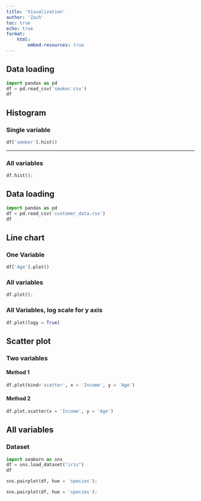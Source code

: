 ```yaml
---
title: 'Visualization'
author: 'Zach'
toc: true
echo: true
format: 
    html:
        embed-resources: true
---
```


## Data loading {.smaller}
```python
import pandas as pd
df = pd.read_csv('smoker.csv')
df
```

## Histogram

### Single variable
```python
df['smoker'].hist()
```

---

### All variables
```python
df.hist();
```

## Data loading {.smaller}
```python
import pandas as pd
df = pd.read_csv('customer_data.csv')
df
```

## Line chart

### One Variable
```python
df['Age'].plot()
```

### All variables
```python
df.plot();
```

### All Variables, log scale for y axis
```python
df.plot(logy = True)
```

## Scatter plot

### Two variables

#### Method 1
```python
df.plot(kind='scatter', x = 'Income', y = 'Age')
```

#### Method 2
```python
df.plot.scatter(x = 'Income', y = 'Age')
```

## All variables

### Dataset


```python
import seaborn as sns
df = sns.load_dataset("iris") 
df
```


```python
sns.pairplot(df, hue = 'species');
```


```python
sns.pairplot(df, hue = 'species');
```